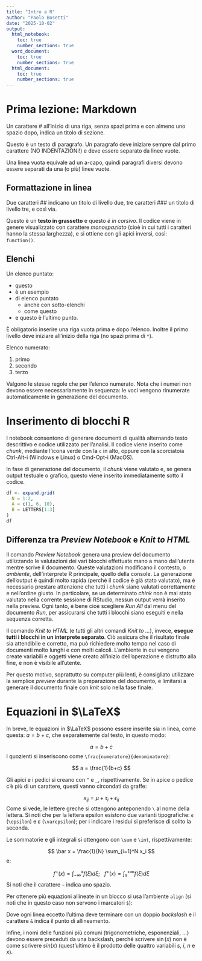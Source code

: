 ```yaml
---
title: "Intro a R"
author: "Paolo Bosetti"
date: "2025-10-02"
output:
  html_notebook:
    toc: true
    number_sections: true
  word_document:
    toc: true
    number_sections: true
  html_document:
    toc: true
    number_sections: true
---
```


# Prima lezione: Markdown

Un carattere # all'inizio di una riga, senza spazi prima e con almeno uno spazio dopo, indica un titolo di sezione.

Questo è un testo di paragrafo. Un paragrafo deve iniziare sempre dal primo carattere (NO INDENTAZIONI!) e deve essere separato da linee vuote. 

Una linea vuota equivale ad un a-capo, quindi paragrafi diversi devono essere separati da una (o più) linee vuote.

## Formattazione in linea

Due caratteri ## indicano un titolo di livello due, tre caratteri ### un titolo di livello tre, e così via.

Questo è un **testo in grassetto** e questo *è in corsivo*. Il codice viene in genere visualizzato con carattere *monospaziato* (cioè in cui tutti i caratteri hanno la stessa larghezza), e si ottiene con gli apici inversi, così: `function()`.

## Elenchi

Un elenco puntato:

* questo
* è un esempio
* di elenco puntato
  - anche con sotto-elenchi
  - come questo
* e questo è l'ultimo punto.

È obligatorio inserire una riga vuota prima e dopo l'elenco. Inoltre il primo livello deve iniziare all'inizio della riga (no spazi prima di `*`).

Elenco numerato:

1.  primo
2.  secondo
3.  terzo

Valgono le stesse regole che per l'elenco numerato. Nota che i numeri non devono essere necessariamente in sequenza: le voci vengono rinumerate automaticamente in generazione del documento.


# Inserimento di blocchi R

I notebook consentono di generare documenti di qualità alternando testo descrittivo e codice utilizzato per l'analisi. Il codice viene inserito come *chunk*, mediante l'icona verde con la `c` in alto, oppure con la scorciatoia Ctrl-Alt-i (Windows e Linux) o Cmd-Opt-i (MacOS).

In fase di generazione del documento, il *chunk* viene valutato e, se genera output testuale o grafico, questo viene inserito immediatamente sotto il codice.

```r
df <- expand.grid(
  N = 1:2,
  A = c(1, 6, 10),
  B = LETTERS[1:3]
)
df
```

## Differenza tra *Preview Notebook* e *Knit to HTML*

Il comando *Preview Notebook* genera una preview del documento utilizzando le valutazioni dei vari blocchi effettuate mano a mano dall'utente mentre scrive il documento. Queste valutazioni modificano il contesto, o *ambiente*, dell'interprete R principale, quello della console. La generazione dell'output è quindi molto rapida (perché il codice è già stato valutato), ma è necessario prestare attenzione che tutti i *chunk* siano valutati correttamente e nell'ordine giusto. In particolare, se un determinato *chink* non è mai stato valutato nella corrente sessione di RStudio, nessun output verrà inserito nella preview. Ogni tanto, è bene cioè scegliere *Run All* dal menu del documento *Run*, per assicurarsi che tutti i blocchi siano eseguiti e nella sequenza corretta.

Il comando *Knit to HTML* (e tutti gli altri comandi *Knit to ...*), invece, **esegue tutti i blocchi in un interprete separato**. Ciò assicura che il risultato finale sia attendibile e corretto, ma può richiedere molto tempo nel caso di documenti molto lunghi e con molti calcoli. L'ambiente in cui vengono create variabili e oggetti viene creato all'inizio dell'operazione e distrutto alla fine, e non è visibile all'utente.

Per questo motivo, soprattutto su computer più lenti, è consigliato utilizzare la semplice *preview* durante la preparazione del documento, e limitarsi a generare il documento finale con *knit* solo nella fase finale.


# Equazioni in $\LaTeX$

In breve, le equazioni in $\LaTeX$ possono essere inserite sia in linea, come questa: $a=b+c$, che separatemente dal testo, in questo modo:

$$
a = b + c
$$
I quozienti si inseriscono come `\frac{numeratore}{denominatore}`:

$$
a = \frac{1}{b+c}
$$

Gli apici e i pedici si creano con `^` e `_`, rispettivamente. Se in apice o pedice c'è più di un carattere, questi vanno circondati da graffe:

$$
x_{ij} = \mu + \tau_i + \epsilon_{ij} 
$$
Come si vede, le lettere greche si ottengono anteponendo `\` al nome della lettera. Si noti che per la lettera epsilon esistono due varianti tipografiche: $\epsilon$ (`\epsilon`) e $\varepsilon$ (`\varepsilon`); per i indicare i residui si preferisce di solito la seconda.

Le sommatorie e gli integrali si ottengono con `\sum` e `\int`, rispettivamente:

$$
\bar x = \frac{1}{N} \sum_{i=1}^N x_i
$$
e:

$$
f^-(x) = \int_{-\infty}^x f(\xi) d\xi;~~~f^+(x) = \int_x^{+\infty} f(\xi) d\xi
$$
Si noti che il carattere `~` indica uno spazio.

Per ottenere più equazioni allineate in un blocco si usa l'ambiente `align` (si noti che in questo caso non servono i marcatori `$`):

\begin{align}
f^-(x) &= \int_{-\infty}^x f(\xi) d\xi \\
f^+(x) &= \int_x^{+\infty} f(\xi) d\xi;
\end{align}

Dove ogni linea eccetto l'ultima deve terminare con un doppio *backslash* e il carattere `&` indica il punto di allineamento.

Infine, i nomi delle funzioni più comuni (trigonometriche, esponenziali, ...) devono essere preceduti da una backslash, perché scrivere $\sin(x)$ non è come scrivere $sin(x)$ (quest'ultimo è il prodotto delle quattro variabili $s$, $i$, $n$ e $x$).

